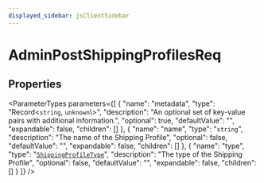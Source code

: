 ```yaml
---
displayed_sidebar: jsClientSidebar
---
```



# AdminPostShippingProfilesReq

## Properties

<ParameterTypes parameters={[
  {
    "name": "metadata",
    "type": "Record<`string`, `unknown`\\>",
    "description": "An optional set of key-value pairs with additional information.",
    "optional": true,
    "defaultValue": "",
    "expandable": false,
    "children": []
  },
  {
    "name": "name",
    "type": "`string`",
    "description": "The name of the Shipping Profile",
    "optional": false,
    "defaultValue": "",
    "expandable": false,
    "children": []
  },
  {
    "name": "type",
    "type": "[`ShippingProfileType`](../enums/internal.ShippingProfileType.mdx)",
    "description": "The type of the Shipping Profile",
    "optional": false,
    "defaultValue": "",
    "expandable": false,
    "children": []
  }
]} />
